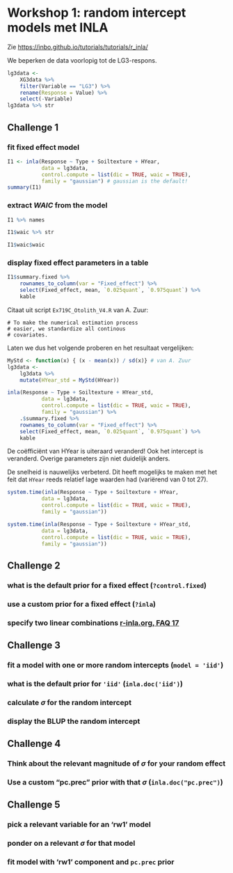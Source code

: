 # Workshop 1: random intercept models met INLA

Zie <https://inbo.github.io/tutorials/tutorials/r_inla/>

We beperken de data voorlopig tot de LG3-respons.

```r
lg3data <- 
    XG3data %>% 
    filter(Variable == "LG3") %>% 
    rename(Response = Value) %>% 
    select(-Variable)
lg3data %>% str
```


## Challenge 1

### fit fixed effect model

```r
I1 <- inla(Response ~ Type + Soiltexture + HYear,
           data = lg3data,
           control.compute = list(dic = TRUE, waic = TRUE),
           family = "gaussian") # gaussian is the default!
summary(I1)
```


### extract $WAIC$ from the model

```r
I1 %>% names
```

```r
I1$waic %>% str
```

```r
I1$waic$waic
```


### display fixed effect parameters in a table

```r
I1$summary.fixed %>% 
    rownames_to_column(var = "Fixed_effect") %>% 
    select(Fixed_effect, mean, `0.025quant`, `0.975quant`) %>% 
    kable
```

Citaat uit script `Ex719C_Otolith_V4.R` van A. Zuur:

```
# To make the numerical estimation process 
# easier, we standardize all continous 
# covariates.
```

Laten we dus het volgende proberen en het resultaat vergelijken:

```r
MyStd <- function(x) { (x - mean(x)) / sd(x)} # van A. Zuur
lg3data <- 
    lg3data %>% 
    mutate(HYear_std = MyStd(HYear))
```

```r
inla(Response ~ Type + Soiltexture + HYear_std,
           data = lg3data,
           control.compute = list(dic = TRUE, waic = TRUE),
           family = "gaussian") %>% 
    .$summary.fixed %>% 
    rownames_to_column(var = "Fixed_effect") %>% 
    select(Fixed_effect, mean, `0.025quant`, `0.975quant`) %>% 
    kable
```

De coëfficiënt van HYear is uiteraard veranderd!
Ook het intercept is veranderd.
Overige parameters zijn niet duidelijk anders.

De snelheid is nauwelijks verbeterd.
Dit heeft mogelijks te maken met het feit dat `HYear` reeds relatief lage waarden had (variërend van 0 tot 27).

```r
system.time(inla(Response ~ Type + Soiltexture + HYear,
           data = lg3data,
           control.compute = list(dic = TRUE, waic = TRUE),
           family = "gaussian"))
```

```r
system.time(inla(Response ~ Type + Soiltexture + HYear_std,
           data = lg3data,
           control.compute = list(dic = TRUE, waic = TRUE),
           family = "gaussian"))
```

## Challenge 2

### what is the default prior for a fixed effect (`?control.fixed`)
### use a custom prior for a fixed effect (`?inla`)
### specify two linear combinations [r-inla.org, FAQ 17](http://www.r-inla.org/faq#TOC-I-have-some-linear-combinations-of-the-nodes-in-the-latent-field-that-I-want-to-compute-the-posterior-marginal-of-is-that-possible-)


## Challenge 3

### fit a model with one or more random intercepts (`model = 'iid'`)
### what is the default prior for `'iid'` (`inla.doc('iid')`)
### calculate $\sigma$ for the random intercept
### display the BLUP the random intercept

## Challenge 4

### Think about the relevant magnitude of $\sigma$ for your random effect
### Use a custom "pc.prec" prior with that $\sigma$ (`inla.doc("pc.prec")`)


## Challenge 5

### pick a relevant variable for an 'rw1' model
### ponder on a relevant $\sigma$ for that model
### fit model with 'rw1' component and `pc.prec` prior
